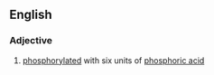 ==English==

===Adjective===
{{en-adj|-}}

# {{context|biochemistry|lang=en}} [[phosphorylated]] with six units of [[phosphoric acid]]